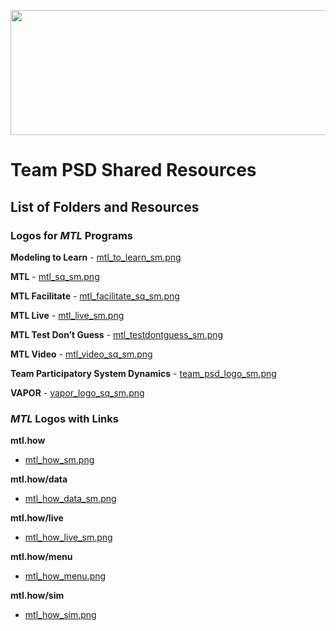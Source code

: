 <img src = "https://github.com/lzim/teampsd/blob/teampsd_style/teampsd_logo/team_psd_logo_sm.png"
     height = "200" width = "600">  

# Team PSD Shared Resources

## List of Folders and Resources

### Logos for *MTL* Programs

**Modeling to Learn**
- [mtl_to_learn_sm.png](https://github.com/lzim/teampsd/blob/master/resources/logos/modeling_to_learn_sm.png)

**MTL**
- [mtl_sq_sm.png](https://github.com/lzim/teampsd/blob/master/resources/logos/mtl_sq_sm.png)

**MTL Facilitate**
- [mtl_facilitate_sq_sm.png](https://github.com/lzim/teampsd/blob/master/resources/logos/mtl_facilitate_sq_sm.png)

**MTL Live**
- [mtl_live_sm.png](https://github.com/lzim/teampsd/blob/master/resources/logos/mtl_live_sq_sm.png)

**MTL Test Don't Guess**
- [mtl_testdontguess_sm.png](https://github.com/lzim/teampsd/blob/master/resources/logos/mtl_testdontguess_sm.png)

**MTL Video**
- [mtl_video_sq_sm.png](https://github.com/lzim/teampsd/blob/master/resources/logos/mtl_video_sq_sm.png)

**Team Participatory System Dynamics**
- [team_psd_logo_sm.png](https://github.com/lzim/teampsd/blob/master/resources/logos/va_team_psd_logo_sq_sm.png)

**VAPOR**
- [vapor_logo_sq_sm.png](https://github.com/lzim/teampsd/blob/master/resources/logos/vapor_logo_sm.png)


### *MTL* Logos with Links

**mtl.how**

- [mtl_how_sm.png](https://github.com/lzim/teampsd/blob/master/resources/logos/mtl_how_sm.png)

**mtl.how/data**

- [mtl_how_data_sm.png](https://github.com/lzim/teampsd/blob/master/resources/logos/mtl_how_data_sm.png)

**mtl.how/live**

- [mtl_how_live_sm.png](https://github.com/lzim/teampsd/blob/master/resources/logos/mtl_how_live_sm.png)

**mtl.how/menu**

- [mtl_how_menu.png](https://github.com/lzim/teampsd/blob/master/resources/logos/mtl_how_menu.png)

**mtl.how/sim**

- [mtl_how_sim.png](https://github.com/lzim/teampsd/blob/master/resources/logos/mtl_how_sim.png)

